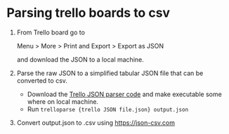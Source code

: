 
# Parsing trello boards to csv

1. From Trello board go to

      Menu > More > Print and Export > Export as JSON

    and download the JSON to a local machine.

2. Parse the raw JSON to a simplified tabular JSON file that can be converted to csv. 

    * Download the [Trello JSON parser code](https://gist.github.com/gremau/290ab394c9bf2d6d03c18444ff60c225) and make executable some where on local machine.
    * Run `trelloparse {trello JSON file.json} output.json`

3. Convert output.json to .csv using <https://json-csv.com> 

